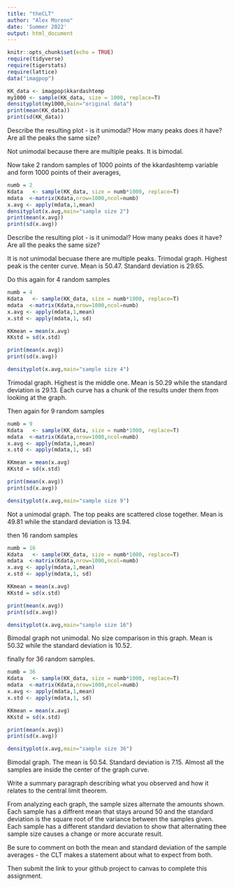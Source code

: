 ```yaml
---
title: "theCLT"
author: "Alex Moreno"
date: 'Summer 2022'
output: html_document
---
```

```r
knitr::opts_chunk$set(echo = TRUE)
require(tidyverse)
require(tigerstats)
require(lattice)
data("imagpop")
```

```r
KK_data <- imagpop$kkardashtemp
my1000 <- sample(KK_data, size = 1000, replace=T)
densityplot(my1000,main="original data")
print(mean(KK_data))
print(sd(KK_data))
```

Describe the resulting plot -  is it unimodal?  How many peaks does it have?  Are all the peaks the same size? 

Not unimodal because there are multiple peaks. It is bimodal. 

Now take 2 random samples of 1000 points of the kkardashtemp variable and form 1000 points of their averages,

```r
numb = 2
Kdata   <- sample(KK_data, size = numb*1000, replace=T)
mdata  <-matrix(Kdata,nrow=1000,ncol=numb)
x.avg <- apply(mdata,1,mean)
densityplot(x.avg,main="sample size 2")
print(mean(x.avg))
print(sd(x.avg))
```


Describe the resulting plot -  is it unimodal?  How many peaks does it have?  Are all the peaks the same size? 

It is not unimodal becuase there are multiple peaks.
Trimodal graph. Highest peak is the center curve. Mean is 50.47. Standard deviation is 29.65.

Do this again for 4 random samples

```r
numb = 4
Kdata   <- sample(KK_data, size = numb*1000, replace=T)
mdata  <-matrix(Kdata,nrow=1000,ncol=numb)
x.avg <- apply(mdata,1,mean)
x.std <- apply(mdata,1, sd)

KKmean = mean(x.avg)
KKstd = sd(x.std)

print(mean(x.avg))
print(sd(x.avg))

densityplot(x.avg,main="sample size 4")
```

Trimodal graph. Highest is the middle one. Mean is 50.29 while the standard deviation is 29.13. Each curve has a chunk of the results under them from looking at the graph.

Then again for 9 random samples

```r
numb = 9
Kdata   <- sample(KK_data, size = numb*1000, replace=T)
mdata  <-matrix(Kdata,nrow=1000,ncol=numb)
x.avg <- apply(mdata,1,mean)
x.std <- apply(mdata,1, sd)

KKmean = mean(x.avg)
KKstd = sd(x.std)

print(mean(x.avg))
print(sd(x.avg))

densityplot(x.avg,main="sample size 9")
```

Not a unimodal graph. The top peaks are scattered close together. Mean is 49.81 while the standard deviation is 13.94.

then 16 random samples

```r
numb = 16
Kdata   <- sample(KK_data, size = numb*1000, replace=T)
mdata  <-matrix(Kdata,nrow=1000,ncol=numb)
x.avg <- apply(mdata,1,mean)
x.std <- apply(mdata,1, sd)

KKmean = mean(x.avg)
KKstd = sd(x.std)

print(mean(x.avg))
print(sd(x.avg))

densityplot(x.avg,main="sample size 16")
```

Bimodal graph not unimodal. No size comparison in this graph. Mean is 50.32 while the standard deviation is 10.52. 

finally for 36 random samples.

```r
numb = 36
Kdata   <- sample(KK_data, size = numb*1000, replace=T)
mdata  <-matrix(Kdata,nrow=1000,ncol=numb)
x.avg <- apply(mdata,1,mean)
x.std <- apply(mdata,1, sd)

KKmean = mean(x.avg)
KKstd = sd(x.std)

print(mean(x.avg))
print(sd(x.avg))

densityplot(x.avg,main="sample size 36")
```

Bimodal graph. The mean is 50.54. Standard deviation is 7.15. Almost all the samples are inside the center of the graph curve.


Write a summary paragraph describing what you observed and how it relates to the central limit theorem.

From analyzing each graph, the sample sizes alternate the amounts shown. Each sample has a diffrent mean that stays around 50 and the standard deviation is the square root of the variance between the samples given. Each sample has a different standard deviation to show that alternating thee sample size causes a change or more accurate result.




Be sure to comment on both the mean and standard deviation of the sample averages - the CLT makes a statement about what to expect from both.

 

Then submit the link to your github project  to canvas to complete this assignment.